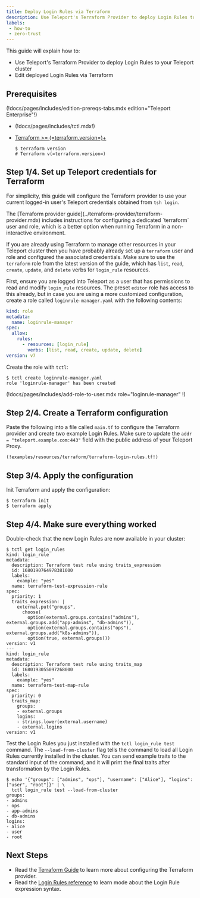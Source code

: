 ```yaml
---
title: Deploy Login Rules via Terraform 
description: Use Teleport's Terraform Provider to deploy Login Rules to your cluster
labels:
 - how-to
 - zero-trust
---
```


This guide will explain how to:

- Use Teleport's Terraform Provider to deploy Login Rules to your Teleport cluster
- Edit deployed Login Rules via Terraform

## Prerequisites

(!docs/pages/includes/edition-prereqs-tabs.mdx edition="Teleport Enterprise"!)

- (!docs/pages/includes/tctl.mdx!)

- [Terraform >= (=terraform.version=)+](https://learn.hashicorp.com/tutorials/terraform/install-cli)

  ```code
  $ terraform version
  # Terraform v(=terraform.version=)
  ```

## Step 1/4. Set up Teleport credentials for Terraform

For simplicity, this guide will configure the Terraform provider to use your
current logged-in user's Teleport credentials obtained from `tsh login`.

<Admonition type="note">
The [Terraform provider guide](../terraform-provider/terraform-provider.mdx)
includes instructions for configuring a dedicated `terraform` user and role,
which is a better option when running Terraform in a non-interactive
environment.

If you are already using Terraform to manage other resources in your Teleport
cluster then you have probably already set up a `terraform` user and role and
configured the associated credentials.
Make sure to use the `terraform` role from the latest version of the guide,
which has `list`, `read`, `create`, `update`, and `delete` verbs for
`login_rule` resources.
</Admonition>

First, ensure you are logged into Teleport as a user that has permissions to
read and modify `login_rule` resources.
The preset `editor` role has access to this already, but in case you are using a
more customized configuration, create a role called `loginrule-manager.yaml`
with the following contents:

```yaml
kind: role
metadata:
  name: loginrule-manager
spec:
  allow:
    rules:
      - resources: [login_rule]
        verbs: [list, read, create, update, delete]
version: v7
```

Create the role with `tctl`:

```code
$ tctl create loginrule-manager.yaml
role 'loginrule-manager' has been created
```

(!docs/pages/includes/add-role-to-user.mdx role="loginrule-manager" !)

## Step 2/4. Create a Terraform configuration

Paste the following into a file called `main.tf` to configure the Terraform
provider and create two example Login Rules.
Make sure to update the `addr = "teleport.example.com:443"` field with the
public address of your Teleport Proxy.

```hcl
(!examples/resources/terraform/terraform-login-rules.tf!)
```

## Step 3/4. Apply the configuration

Init Terraform and apply the configuration:

```code
$ terraform init
$ terraform apply
```

## Step 4/4. Make sure everything worked

Double-check that the new Login Rules are now available in your cluster:

```code
$ tctl get login_rules
kind: login_rule
metadata:
  description: Terraform test rule using traits_expression
  id: 1680190764978381000
  labels:
    example: "yes"
  name: terraform-test-expression-rule
spec:
  priority: 1
  traits_expression: |
    external.put("groups",
      choose(
        option(external.groups.contains("admins"),
external.groups.add("app-admins", "db-admins")),
        option(external.groups.contains("ops"),
external.groups.add("k8s-admins")),
        option(true, external.groups)))
version: v1
---
kind: login_rule
metadata:
  description: Terraform test rule using traits_map
  id: 1680193055097268000
  labels:
    example: "yes"
  name: terraform-test-map-rule
spec:
  priority: 0
  traits_map:
    groups:
    - external.groups
    logins:
    - strings.lower(external.username)
    - external.logins
version: v1
```

Test the Login Rules you just installed with the `tctl login_rule test` command.
The `--load-from-cluster` flag tells the command to load all Login Rules
currently installed in the cluster.
You can send example traits to the standard input of the command, and it will
print the final traits after transformation by the Login Rules.

```code
$ echo '{"groups": ["admins", "ops"], "username": ["Alice"], "logins": ["user", "root"]}' | \
  tctl login_rule test --load-from-cluster
groups:
- admins
- ops
- app-admins
- db-admins
logins:
- alice
- user
- root
```

## Next Steps

- Read the [Terraform Guide](../terraform-provider/terraform-provider.mdx) to
  learn more about configuring the Terraform provider.
- Read the [Login Rules reference](../../../reference/access-controls/login-rules.mdx) to learn mode about the
  Login Rule expression syntax.

